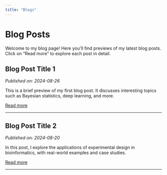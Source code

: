 ```yaml
---
title: "Blogs"
---
```


# Blog Posts

Welcome to my blog page! Here you'll find previews of my latest blog posts. Click on "Read more" to explore each post in detail.

<!-- Preview of Blog Post 1 -->
## Blog Post Title 1

*Published on: 2024-08-26*

This is a brief preview of my first blog post. It discusses interesting topics such as Bayesian statistics, deep learning, and more.

[Read more](blog_post_1.qmd)

---

<!-- Preview of Blog Post 2 -->
## Blog Post Title 2

*Published on: 2024-08-20*

In this post, I explore the applications of experimental design in bioinformatics, with real-world examples and case studies.

[Read more](blog_post_2.qmd)

---

<!-- Add more previews as needed -->

